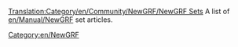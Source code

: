 [[Translation:Category/en/Community/NewGRF/NewGRF Sets]]
A list of [[en/Manual/NewGRF]] set articles.

[[Category:en/NewGRF]]